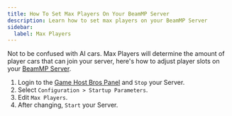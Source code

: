 ```yaml
---
title: How To Set Max Players On Your BeamMP Server
description: Learn how to set max players on your BeamMP Server
sidebar:
  label: Max Players
---
```


Not to be confused with AI cars. Max Players will determine the amount of player cars that can join your server, here's how to adjust player slots on your [BeamMP Server](https://www.gamehostbros.com/beammp-server-hosting/).
<Steps>
1. Login to the [Game Host Bros Panel](https://panel.gamehostbros.com/) and `Stop` your Server.
2. Select `Configuration > Startup Parameters`.
3. Edit `Max Players`.
4. After changing, `Start` your Server.
</Steps>
